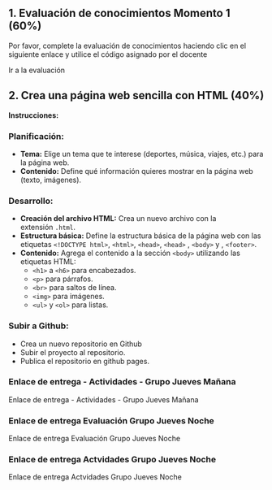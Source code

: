 
## 1. Evaluación de conocimientos Momento 1 (60%)

Por favor, complete la evaluación de conocimientos haciendo clic en el siguiente enlace y utilice el código asignado por el docente

<Link href="https://quizizz.com/join" target="_blank"> Ir a la evaluación </Link>

## 2. Crea una página web sencilla con HTML (40%)

**Instrucciones:**

### **Planificación:**

-   **Tema:** Elige un tema que te interese (deportes, música, viajes, etc.) para la página web.
-   **Contenido:** Define qué información quieres mostrar en la página web (texto, imágenes).

### **Desarrollo:**

-   **Creación del archivo HTML:** Crea un nuevo archivo con la extensión `.html`.
-   **Estructura básica:** Define la estructura básica de la página web con las etiquetas `<!DOCTYPE html>`, `<html>`, `<head>`, `<head>` , `<body>` y , `<footer>`.
-   **Contenido:** Agrega el contenido a la sección `<body>` utilizando las etiquetas HTML:
    -   `<h1>` a `<h6>` para encabezados.
    -   `<p>` para párrafos.
    -   `<br>` para saltos de línea.
    -   `<img>` para imágenes.
    -   `<ul>` y `<ol>` para listas.        

### **Subir a Github:**

-   Crea un nuevo repositorio en Github 
-   Subir el proyecto al repositorio.
-   Publica el repositorio en github pages.


### **Enlace de entrega - Actividades - Grupo Jueves Mañana**

<Link href="https://docs.google.com/spreadsheets/d/1hllXMet6rXKLPfBbps04LAayxochBDY5XTp0E_bepWU/edit?usp=sharing" target="_blank"> Enlace de entrega - Actividades - Grupo Jueves Mañana</Link>


### **Enlace de entrega Evaluación Grupo Jueves Noche**

<Link href="https://docs.google.com/spreadsheets/d/10Cc214iyA88qxCQcjBHYW0uwXG5zZ9XsrSPRhX30Eww/edit?usp=sharing" target="_blank"> Enlace de entrega Evaluación Grupo Jueves Noche</Link>


### **Enlace de entrega Actvidades Grupo Jueves Noche**

<Link href="https://docs.google.com/spreadsheets/d/1betPlNn8je6crQ4EK2lct40q0naTFeGnMjs6AGHElhc/edit?usp=sharing" target="_blank"> Enlace de entrega Actvidades Grupo Jueves Noche</Link>
